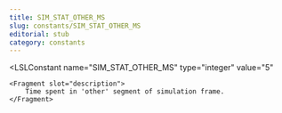 ```yaml
---
title: SIM_STAT_OTHER_MS
slug: constants/SIM_STAT_OTHER_MS
editorial: stub
category: constants
---
```


<LSLConstant
	name="SIM_STAT_OTHER_MS"
	type="integer"
	value="5"
>
	<Fragment slot="description">
		Time spent in 'other' segment of simulation frame.
	</Fragment>
</LSLConstant>
